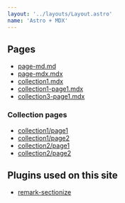 ```yaml
---
layout: '../layouts/Layout.astro'
name: 'Astro + MDX'
---
```


## Pages

- [page-md.md](page-md)
- [page-mdx.mdx](page-mdx)
- [collection1.mdx](collection1)
- [collection1-page1.mdx](collection1-page1)
- [collection3-page1.mdx](collection3-page1)

### Collection pages

- [collection1/page1](collection1/page1)
- [collection1/page2](collection1/page2)
- [collection2/page1](collection2/page1)
- [collection2/page2](collection2/page2)

## Plugins used on this site

- [remark-sectionize](https://github.com/jake-low/remark-sectionize)
